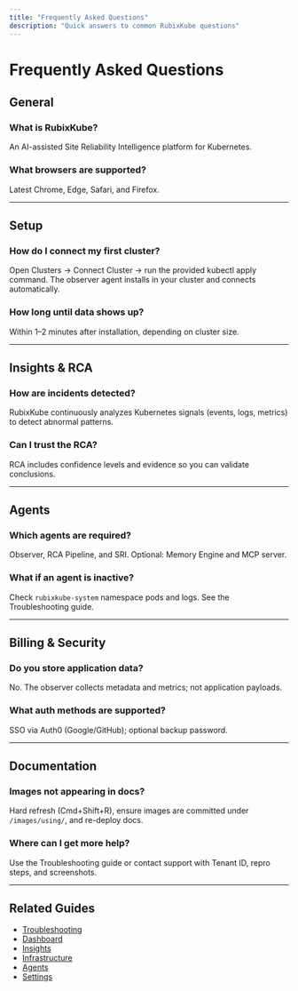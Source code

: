 ```yaml
---
title: "Frequently Asked Questions"
description: "Quick answers to common RubixKube questions"
---
```


# Frequently Asked Questions

## General

### What is RubixKube?
An AI-assisted Site Reliability Intelligence platform for Kubernetes.

### What browsers are supported?
Latest Chrome, Edge, Safari, and Firefox.

---

## Setup

### How do I connect my first cluster?
Open Clusters → Connect Cluster → run the provided kubectl apply command. The observer agent installs in your cluster and connects automatically.

### How long until data shows up?
Within 1–2 minutes after installation, depending on cluster size.

---

## Insights & RCA

### How are incidents detected?
RubixKube continuously analyzes Kubernetes signals (events, logs, metrics) to detect abnormal patterns.

### Can I trust the RCA?
RCA includes confidence levels and evidence so you can validate conclusions.

---

## Agents

### Which agents are required?
Observer, RCA Pipeline, and SRI. Optional: Memory Engine and MCP server.

### What if an agent is inactive?
Check `rubixkube-system` namespace pods and logs. See the Troubleshooting guide.

---

## Billing & Security

### Do you store application data?
No. The observer collects metadata and metrics; not application payloads.

### What auth methods are supported?
SSO via Auth0 (Google/GitHub); optional backup password.

---

## Documentation

### Images not appearing in docs?
Hard refresh (Cmd+Shift+R), ensure images are committed under `/images/using/`, and re-deploy docs.

### Where can I get more help?
Use the Troubleshooting guide or contact support with Tenant ID, repro steps, and screenshots.

---

## Related Guides
- [Troubleshooting](/support/troubleshooting)
- [Dashboard](/using/dashboard)
- [Insights](/using/insights)
- [Infrastructure](/using/infrastructure)
- [Agents](/using/agents)
- [Settings](/using/settings)

